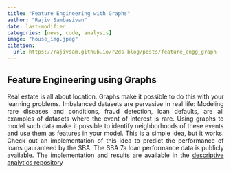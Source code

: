 ```yaml
---
title: "Feature Engineering with Graphs"
author: "Rajiv Sambasivan"
date: last-modified
categories: [news, code, analysis]
image: "house_img.jpeg"
citation:
  url: https://rajivsam.github.io/r2ds-blog/posts/feature_engg_graph 
---
```

::: {style="text-align: justify"}
## Feature Engineering using Graphs

Real estate is all about location. Graphs make it possible to do this with your learning problems. Imbalanced datasets are pervasive in real life: Modeling rare diseases and conditions, fraud detection, loan defaults, are all examples of datasets where the event of interest is rare. Using graphs to model such data make it possible to identify neighborhoods of these events and use them as features in your model. This is a simple idea, but it works. Check out an implementation of this idea to predict the performance of loans gauranteed by the SBA. The SBA 7a loan performance data is publicly available. The implementation and results are available in the [descriptive analytics repository](https://github.com/rajivsam/descriptive_analytics/blob/main/examples/sba_7a_loans_analysis/sba_7a_loans_desc_analysis.pdf)




:::